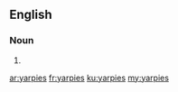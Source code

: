 ==English==

===Noun===
{{head|en|plural}}

# {{plural of|yarpie|lang=en|nocat=1}}

[[ar:yarpies]]
[[fr:yarpies]]
[[ku:yarpies]]
[[my:yarpies]]